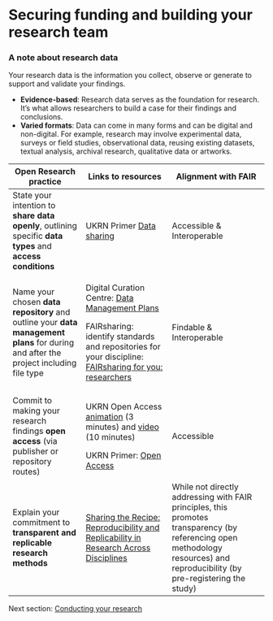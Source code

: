 # Securing funding and building your research team {#sec-funding}

### A note about research data

Your research data is the information you collect, observe or generate to support and validate your findings.

-   **Evidence-based**: Research data serves as the foundation for research. It's what allows researchers to build a case for their findings and conclusions. 
-   **Varied formats**: Data can come in many forms and can be digital and non-digital. For example, research may involve experimental data, surveys or field studies, observational data, reusing existing datasets, textual analysis, archival research, qualitative data or artworks.

+--------------------------------------------------------------------------------------------------------------------------------------+-------------------------------------------------------------------------------------------------------------------------------------------------------------+-------------------------------------------------------------------------------------------------------------------------------------------------------------------------------+
| Open Research practice                                                                                                               | Links to resources                                                                                                                                          | Alignment with FAIR                                                                                                                                                           |
+======================================================================================================================================+=============================================================================================================================================================+===============================================================================================================================================================================+
| State your intention to **share data openly**, outlining specific **data types** and **access conditions**                           | UKRN Primer [Data sharing](https://osf.io/wp4zu)                                                                                                            | Accessible & Interoperable                                                                                                                                                    |
+--------------------------------------------------------------------------------------------------------------------------------------+-------------------------------------------------------------------------------------------------------------------------------------------------------------+-------------------------------------------------------------------------------------------------------------------------------------------------------------------------------+
| Name your chosen **data repository** and outline your **data management plans** for during and after the project including file type | Digital Curation Centre: [Data Management Plans](https://www.dcc.ac.uk/guidance/how-guides/develop-data-plan)                                               | Findable & Interoperable                                                                                                                                                      |
|                                                                                                                                      |                                                                                                                                                             |                                                                                                                                                                               |
|                                                                                                                                      | FAIRsharing: identify standards and repositories for your discipline: [FAIRsharing for you: researchers](https://fairsharing.org/educational#researchers)   |                                                                                                                                                                               |
+--------------------------------------------------------------------------------------------------------------------------------------+-------------------------------------------------------------------------------------------------------------------------------------------------------------+-------------------------------------------------------------------------------------------------------------------------------------------------------------------------------+
| Commit to making your research findings **open access** (via publisher or repository routes)                                         | UKRN Open Access [animation](https://www.youtube.com/watch?v=RncrQXbnL3c) (3 minutes) and [video](https://www.youtube.com/watch?v=YX-7kseGimY) (10 minutes) | Accessible                                                                                                                                                                    |
|                                                                                                                                      |                                                                                                                                                             |                                                                                                                                                                               |
|                                                                                                                                      | UKRN Primer: [Open Access](https://osf.io/94rsp)                                                                                                            |                                                                                                                                                                               |
+--------------------------------------------------------------------------------------------------------------------------------------+-------------------------------------------------------------------------------------------------------------------------------------------------------------+-------------------------------------------------------------------------------------------------------------------------------------------------------------------------------+
| Explain your commitment to **transparent and replicable research methods**                                                           | [Sharing the Recipe: Reproducibility and Replicability in Research Across Disciplines](https://doi.org/10.3897/rio.8.e89980)                                | While not directly addressing with FAIR principles, this promotes transparency (by referencing open methodology resources) and reproducibility (by pre-registering the study) |
+--------------------------------------------------------------------------------------------------------------------------------------+-------------------------------------------------------------------------------------------------------------------------------------------------------------+-------------------------------------------------------------------------------------------------------------------------------------------------------------------------------+

Next section: [Conducting your research](Conducting.qmd#sec-conducting)
